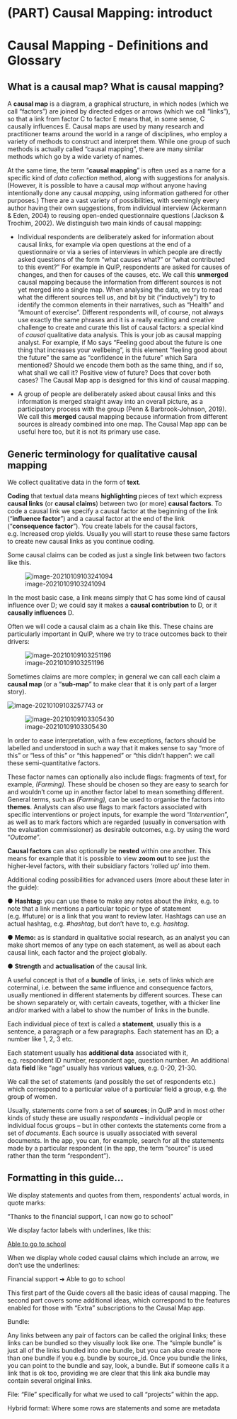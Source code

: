 # (PART) Causal Mapping: introduct {-}

# Causal Mapping - Definitions and Glossary{#glossary}


## What is a causal map? What is causal mapping?

A **causal map** is a diagram, a graphical structure, in which nodes (which we call "factors") are joined by directed edges or arrows (which we call "links"), so that a link from factor C to factor E means that, in some sense, C causally influences E. Causal maps are used by many research and practitioner teams around the world in a range of disciplines, who employ a variety of methods to construct and interpret them. While one group of such methods is actually called “causal mapping”, there are many similar methods which go by a wide variety of names. 

At the same time, the term "**causal mapping**" is often used as a name for a specific kind of *data collection* method, along with suggestions for analysis. (However, it is possible to have a causal *map* without anyone having intentionally done any causal *mapping*, using information gathered for other purposes.) There are a vast variety of possibilities, with seemingly every author having their own suggestions, from individual interview (Ackermann & Eden, 2004) to reusing open-ended questionnaire questions (Jackson & Trochim, 2002). We distinguish two main kinds of causal mapping:

- Individual respondents are deliberately asked for information about causal links, for example via open questions at the end of a questionnaire or via a series of interviews in which people are directly asked questions of the form “what causes what?” or “what contributed to this event?” For example in QuIP, respondents are asked for causes of changes, and then for causes of the causes, etc. We call this **unmerged** causal mapping because the information from different sources is not yet merged into a single map. When analysing the data, we try to read what the different sources tell us, and bit by bit (“inductively”) try to identify the common elements in their narratives, such as “Health” and “Amount of exercise”. Different respondents will, of course, not always use exactly the same phrases and it is a really exciting and creative challenge to create and curate this list of causal factors: a special kind of *causal* qualitative data analysis. This is your job as causal mapping analyst. For example, if Mo says “Feeling good about the future is one thing that increases your wellbeing”, is this element “feeling good about the future” the same as “confidence in the future” which Sara mentioned? Should we encode them both as the same thing, and if so, what shall we call it? Positive view of future? Does that cover both cases? The Causal Map app is designed for this kind of causal mapping.


- A group of people are deliberately asked about causal links and this information is merged straight away into an overall picture, as a participatory process with the group (Penn & Barbrook-Johnson, 2019). We call this **merged** causal mapping because information from different sources is already combined into one map. The Causal Map app can be useful here too, but it is not its primary use case. 

## Generic terminology for qualitative causal mapping

We collect qualitative data in the form of **text**. 

**Coding** that textual data means **highlighting** pieces of text which express **causal links** (or **causal claims**) between two (or more) **causal factors**. To code a causal link we specify a causal factor at the beginning of the link (“**influence factor**”) and a causal factor at the end of the link (“**consequence factor**”). You create labels for the causal factors, e.g. Increased crop yields. Usually you will start to reuse these same factors to create new causal links as you continue coding.

Some causal claims can be coded as just a single link between two factors like this.

![image-20210109103241094](_assets/image-20210109103241094.png)       

In the most basic case, a link means simply that C has some kind of causal influence over D; we could say it makes a **causal contribution** to D, or it **causally influences** D. 

Often we will code a causal claim as a chain like this. These chains are particularly important in QuIP, where we try to trace outcomes back to their drivers: 

 ![image-20210109103251196](_assets/image-20210109103251196.png)

Sometimes claims are more complex; in general we can call each claim a **causal map** (or a “**sub-map**” to make clear that it is only part of a larger story).

 ![image-20210109103257743](_assets/image-20210109103257743.png) or   

 ![image-20210109103305430](_assets/image-20210109103305430.png)

In order to ease interpretation, with a few exceptions, factors should be labelled and understood in such a way that it makes sense to say “more of this” or “less of this” or “this happened” or “this didn’t happen”: we call these semi-quantitative factors. 

These factor names can optionally also include flags: fragments of text, for example, *(Farming).* These should be chosen so they are easy to search for and wouldn’t come up in another factor label to mean something different. General terms, such as *(Farming),* can be used to organise the factors into **themes**. Analysts can also use flags to mark factors associated with specific interventions or project inputs, for example the word “*Intervention*”, as well as to mark factors which are regarded (usually in conversation with the evaluation commissioner) as desirable outcomes, e.g. by using the word “*Outcome*”.  

 

**Causal factors** can also optionally be **nested** within one another. This means for example that it is possible to view **zoom out** to see just the higher-level factors, with their subsidiary factors ‘rolled up’ into them. 

Additional coding possibilities for advanced users (more about these later in the guide):

●    **Hashtag****:** you can use these to make any notes about the *links*, e.g. to note that a link mentions a particular topic or type of statement (e.g. #future) or is a link that you want to review later. Hashtags can use an actual hashtag, e.g. *#hashtag*, but don’t have to, e.g. *hashtag*.

●    **Memo****:** as is standard in qualitative social research, as an analyst you can make short memos of any type on each statement, as well as about each causal link, each factor and the project globally.

●    **Strength** and **actualisation** of the causal link.

 

A useful concept is that of a **bundle** of links, i.e. sets of links which are coterminal, i.e. between the same influence and consequence factors, usually mentioned in different statements by different sources. These can be shown separately or, with certain caveats, together, with a thicker line and/or marked with a label to show the number of links in the bundle. 

Each individual piece of text is called a **statement**, usually this is a sentence, a paragraph or a few paragraphs. Each statement has an ID; a number like 1, 2, 3 etc.

Each statement usually has **additional data** associated with it, e.g. respondent ID number, respondent age, question number. An additional data **field** like “age” usually has various **values**, e.g. 0-20, 21-30. 

We call the set of statements (and possibly the set of respondents etc.) which correspond to a particular value of a particular field a group, e.g. the group of women. 

Usually, statements come from a set of **sources**; in QuIP and in most other kinds of study these are usually *respondents* – individual people or individual focus groups – but in other contexts the statements come from a set of *documents*. Each source is usually associated with several documents. In the app, you can, for example, search for all the statements made by a particular respondent (in the app, the term “source” is used rather than the term “respondent”). 

 

## Formatting in this guide…

We display statements and quotes from them, respondents’ actual words, in quote marks:

“Thanks to the financial support, I can now go to school”

We display factor labels with underlines, like this:

<u>Able to go to school</u>

When we display whole coded causal claims which include an arrow, we don’t use the underlines:

Financial support ➜ Able to go to school 


This first part of the Guide covers all the basic ideas of causal mapping. The second part covers some additional ideas, which correspond to the features enabled for those with "Extra" subscriptions to the Causal Map app.

Bundle:

Any links between any pair of factors can be called the original links; these links can be bundled so they visually look like one. The "simple bundle" is just all of the links bundled into one bundle, but you can also create more than one bundle if you e.g. bundle by source_id. Once you bundle the links, you can point to the bundle and say, look, a bundle. But if someone calls it a link that is ok too, providing we are clear that this link aka bundle may contain several original links.

File: "File" specifically for what we used to call "projects" within the app.

Hybrid format: Where some rows are statements and some are metadata
